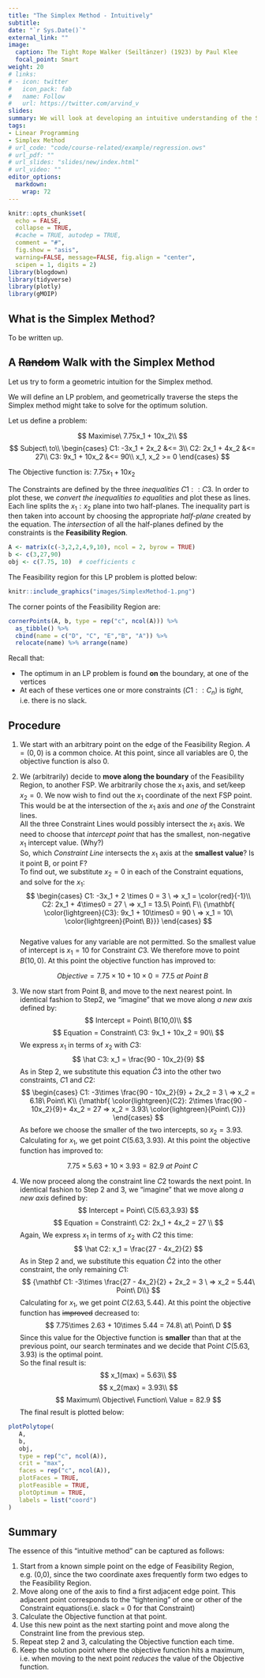 ```yaml
---
title: "The Simplex Method - Intuitively"
subtitle: 
date: "`r Sys.Date()`"
external_link: ""
image:
  caption: The Tight Rope Walker (Seiltänzer) (1923) by Paul Klee
  focal_point: Smart
weight: 20
# links:
# - icon: twitter
#   icon_pack: fab
#   name: Follow
#   url: https://twitter.com/arvind_v
slides:
summary: We will look at developing an intuitive understanding of the Simplex Method for Linear Programming.
tags:
- Linear Programming
- Simplex Method
# url_code: "code/course-related/example/regression.ows"
# url_pdf: ""
# url_slides: "slides/new/index.html"
# url_video: ""
editor_options: 
  markdown: 
    wrap: 72
---
```


```r
knitr::opts_chunk$set(
  echo = FALSE,
  collapse = TRUE,
  #cache = TRUE, autodep = TRUE, 
  comment = "#",
  fig.show = "asis", 
  warning=FALSE, message=FALSE, fig.align = "center",
  scipen = 1, digits = 2)
library(blogdown)
library(tidyverse)
library(plotly)
library(gMOIP)

```

## What is the Simplex Method?

To be written up.

## A ~~Random~~ Walk with the Simplex Method

Let us try to form a geometric intuition for the Simplex method.

We will define an LP problem, and geometrically traverse the steps the
Simplex method might take to solve for the optimum solution.

Let us define a problem:

$$
Maximise\ 7.75x_1 + 10x_2\\
$$ $$
Subject\ to\\
  \begin{cases}
    C1: -3x_1 + 2x_2 &<= 3\\
    C2: 2x_1 + 4x_2 &<= 27\\
    C3: 9x_1 + 10x_2 &<= 90\\
    x_1, x_2 >= 0
  \end{cases}
$$

The Objective function is: $7.75x_1 + 10x_2$

The Constraints are defined by the three *inequalities* $C1::C3$. In
order to plot these, we *convert the inequalities to equalities* and
plot these as lines. Each line splits the $x_1:x_2$ plane into two
half-planes. The inequality part is then taken into account by choosing
the appropriate *half-plane* created by the equation. The *intersection*
of all the half-planes defined by the constraints is the **Feasibility
Region**.

```r
A <- matrix(c(-3,2,2,4,9,10), ncol = 2, byrow = TRUE)
b <- c(3,27,90)
obj <- c(7.75, 10)  # coefficients c

```

The Feasibility region for this LP problem is plotted below:

```r
knitr::include_graphics("images/SimplexMethod-1.png")

```

The corner points of the Feasibility Region are:

```r
cornerPoints(A, b, type = rep("c", ncol(A))) %>% 
  as_tibble() %>% 
  cbind(name = c("D", "C", "E","B", "A")) %>% 
  relocate(name) %>% arrange(name)

```

Recall that:

-   The optimum in an LP problem is found **on** the boundary, at one of
    the vertices
-   At each of these vertices one or more constraints ($C1::C_n$) is
    *tight*, i.e. there is no slack.

## Procedure

1.  We start with an arbitrary point on the edge of the Feasibility
    Region. $A = (0,0)$ is a common choice. At this point, since all
    variables are $0$, the objective function is also $0$.

2.  We (arbitrarily) decide to **move along the boundary** of the
    Feasibility Region, to another FSP. We arbitrarily chose the $x_1$
    axis, and set/keep $x_2 = 0$. We now wish to find out the $x_1$
    coordinate of the next FSP point. This would be at the intersection
    of the $x_1$ axis and *one of* the Constraint lines.\
    All the three Constraint Lines would possibly intersect the $x_1$
    axis. We need to choose that *intercept point* that has the
    smallest, non-negative $x_1$ intercept value. (Why?)\
    So, which *Constraint Line* intersects the $x_1$ axis at the
    **smallest value**? Is it point B, or point F?\
    To find out, we substitute $x_2 = 0$ in each of the Constraint
    equations, and solve for the $x_1$:\
    $$
    \begin{cases}
    C1: -3x_1 + 2 \times 0 = 3 \ => x_1 = \color{red}{-1}\\
    C2: 2x_1 + 4\times0 = 27 \ => x_1 = 13.5\ Point\ F\\
       {\mathbf{ \color{lightgreen}{C3}: 9x_1 + 10\times0 = 90 \ => x_1 = 10\  \color{lightgreen}{Point\ B}}}
    \end{cases}
    $$\
    Negative values for any variable are not permitted. So the smallest
    value of intercept is $x_1 = 10$ for Constraint $C3$. We therefore
    move to point $B(10,0)$. At this point the objective function has
    improved to:

$$
Objective = 7.75\times 10 + 10\times0 = 77.5\ at\ Point\ B
$$

3.  We now start from Point B, and move to the next nearest point. In
    identical fashion to Step2, we "imagine" that we move along *a new
    axis* defined by:\
    $$
    Intercept = Point\ B(10,0)\\ 
    $$ $$
    Equation = Constraint\ C3: 9x_1 + 10x_2 = 90\\
    $$ We express $x_1$ in terms of $x_2$ with $C3$: $$
    \hat C3: x_1 = \frac{90 - 10x_2}{9}
    $$ As in Step 2, we substitute this equation $\hat C3$ into the
    other two constraints, $C1$ and $C2$: $$
    \begin{cases}
    C1: -3\times \frac{90 - 10x_2}{9} + 2x_2 = 3 \ => x_2 = 6.18\ Point\ K\\
     {\mathbf{ \color{lightgreen}{C2}: 2\times \frac{90 - 10x_2}{9}+ 4x_2 = 27 => x_2 = 3.93\ \color{lightgreen}{Point\ C}}}
    \end{cases}
    $$ As before we choose the smaller of the two intercepts, so
    $x_2 = 3.93$. Calculating for $x_1$, we get point $C(5.63, 3.93)$.
    At this point the objective function has improved to:

$$
7.75\times 5.63 + 10\times 3.93 = 82.9\ at\ Point\ C
$$

4.  We now proceed along the constraint line $C2$ towards the next
    point. In identical fashion to Step 2 and 3, we "imagine" that we
    move along *a new axis* defined by: $$
    Intercept = Point\ C(5.63,3.93)
    $$ $$
    Equation = Constraint\ C2: 2x_1 + 4x_2 = 27 \\
    $$ Again, We express $x_1$ in terms of $x_2$ with $C2$ this time: $$
    \hat C2: x_1 = \frac{27 - 4x_2}{2}
    $$ As in Step 2 and, we substitute this equation $\hat C2$ into the
    other constraint, the only remaining $C1$: $$
    {\mathbf C1: -3\times \frac{27 - 4x_2}{2} + 2x_2 = 3 \ => x_2 = 5.44\ Point\ D\\}
    $$ Calculating for $x_1$, we get point $C(2.63, 5.44)$. At this
    point the objective function has ~~improved~~ decreased to: $$
    7.75\times 2.63 + 10\times 5.44 = 74.8\ at\ Point\ D
    $$ Since this value for the Objective function is **smaller** than
    that at the previous point, our search terminates and we decide that
    Point $C(5.63,3.93)$ is the optimal point.\
    So the final result is: $$
       x_1(max) = 5.63\\ 
     $$ $$
       x_2(max) = 3.93\\ 
     $$ $$
       Maximum\ Objective\ Function\ Value = 82.9
     $$ The final result is plotted below:

```r
plotPolytope(
   A,
   b,
   obj,
   type = rep("c", ncol(A)),
   crit = "max",
   faces = rep("c", ncol(A)),
   plotFaces = TRUE,
   plotFeasible = TRUE,
   plotOptimum = TRUE,
   labels = list("coord")
)
```

## Summary

The essence of this "intuitive method" can be captured as follows:

1.  Start from a known simple point on the edge of Feasibility Region,
    e.g. (0,0), since the two coordinate axes frequently form two edges
    to the Feasibility Region.\
2.  Move along one of the axis to find a first adjacent edge point. This
    adjacent point corresponds to the "tightening" of one or other of
    the Constraint equations(i.e. slack = 0 for that Constraint)\
3.  Calculate the Objective function at that point.\
4.  Use this new point as the next starting point and move along the
    Constraint line from the previous step.\
5.  Repeat step 2 and 3, calculating the Objective function each time.\
6.  Keep the solution point where the objective function hits a maximum,
    i.e. when moving to the next point *reduces* the value of the
    Objective function.
